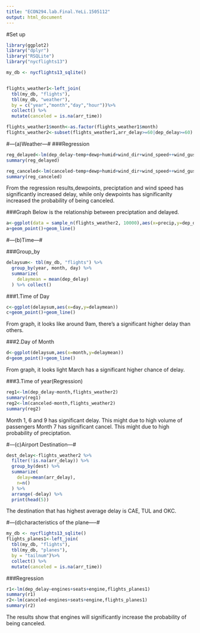 ```yaml
---
title: "ECON294.lab.Final.YeLi.1505112"
output: html_document
---
```


#Set up
```r
library(ggplot2)
library("dplyr")  
library("RSQLite") 
library("nycflights13") 

my_db <- nycflights13_sqlite()


flights_weather1<-left_join(
  tbl(my_db, "flights"),
  tbl(my_db, "weather"),
  by = c("year","month","day","hour"))%>% 
  collect() %>%
  mutate(canceled = is.na(arr_time))

flights_weather1$month<-as.factor(flights_weather1$month)
flights_weather2<-subset(flights_weather1,arr_delay>=60|dep_delay>=60)

```

#---(a)Weather---#
###Regression
```r
reg_delayed<-lm(dep_delay~temp+dewp+humid+wind_dir+wind_speed++wind_gust+precip+pressure+visib,flights_weather1)
summary(reg_delayed)

reg_canceled<-lm(canceled~temp+dewp+humid+wind_dir+wind_speed++wind_gust+precip+pressure+visib,flights_weather1)
summary(reg_canceled)
```
From the regression results,dewpoints, preciptation and wind speed has significantly increased delay, while only dewpoints has significanlty increased the probability of being canceled.

###Graph
Below is the relationship between preciptation and delayed.
```r
a<-ggplot(data = sample_n(flights_weather2, 10000),aes(x=precip,y=dep_delay))
a+geom_point()+geom_line()
```

#---(b)Time---#

###Group_by
```r

delaysum<- tbl(my_db, "flights") %>%
  group_by(year, month, day) %>%
  summarize(
    delaymean = mean(dep_delay)
  ) %>% collect()

```
###1.Time of Day
```r

c<-ggplot(delaysum,aes(x=day,y=delaymean)) 
c+geom_point()+geom_line()
```
From graph, it looks like around 9am, there's a significant higher delay than others.

###2.Day of Month
```r

d<-ggplot(delaysum,aes(x=month,y=delaymean)) 
d+geom_point()+geom_line()
```
From graph, it looks light March has a significant higher chance of delay.

###3.Time of year(Regression)
```r
reg1<-lm(dep_delay~month,flights_weather2)
summary(reg1)
reg2<-lm(canceled~month,flights_weather2)
summary(reg2)
```
Month 1, 6 and 9 has significant delay. This might due to high volume of passengers
Month 7 has significant cancel. This might due to high probability of preciptation.


#---(c)Airport Destination---#

```r

dest_delay<-flights_weather2 %>%
  filter(!is.na(arr_delay)) %>%
  group_by(dest) %>%
  summarize(
    delay=mean(arr_delay),
    n=n()
  ) %>%
  arrange(-delay) %>%
  print(head(5))
```
The destination that has highest average delay is CAE, TUL and OKC.


#---(d)characteristics of the plane-----#
```r
my_db <- nycflights13_sqlite()
flights_planes1<-left_join(
  tbl(my_db, "flights"),
  tbl(my_db, "planes"),
  by = "tailnum")%>% 
  collect() %>%
  mutate(canceled = is.na(arr_time))
```

###Regression
```r
r1<-lm(dep_delay~engines+seats+engine,flights_planes1)
summary(r1)
r2<-lm(canceled~engines+seats+engine,flights_planes1)
summary(r2)
```
The results show that engines will significantly increase the probability of being canceled. 







